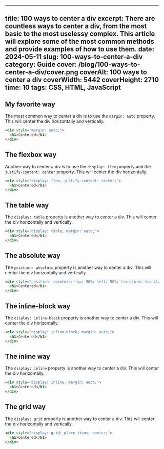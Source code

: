 
---
title: 100 ways to center a div
excerpt: There are countless ways to center a div, from the most basic to the most uselessy complex. This article will explore some of the most common methods and provide examples of how to use them.
date: 2024-05-11
slug: 100-ways-to-center-a-div
category: Guide
cover: /blog/100-ways-to-center-a-div/cover.png
coverAlt: 100 ways to center a div
coverWidth: 5442
coverHeight: 2710
time: 10
tags: CSS, HTML, JavaScript
---

## My favorite way

The most common way to center a div is to use the `margin: auto` property. This will center the div horizontally and vertically.

``` html
<div style="margin: auto;">
  <h1>Centered</h1>
</div>
```

<Draggable parent="flexbox" />
<Draggable child="margin-auto" />

## The flexbox way

Another way to center a div is to use the `display: flex` property and the `justify-content: center` property. This will center the div horizontally.

``` html
<div style="display: flex; justify-content: center;">
  <h1>Centered</h1>  
</div>
```

## The table way

The `display: table` property is another way to center a div. This will center the div horizontally and vertically.

``` html
<div style="display: table; margin: auto;">
  <h1>Centered</h1>
</div>
```

## The absolute way

The `position: absolute` property is another way to center a div. This will center the div horizontally and vertically.

``` html
<div style="position: absolute; top: 50%; left: 50%; transform: translate(-50%, -50%);">
  <h1>Centered</h1>
</div>
```

## The inline-block way

The `display: inline-block` property is another way to center a div. This will center the div horizontally.

``` html
<div style="display: inline-block; margin: auto;">
  <h1>Centered</h1>
</div>
```

## The inline way

The `display: inline` property is another way to center a div. This will center the div horizontally.

``` html
<div style="display: inline; margin: auto;">
  <h1>Centered</h1>  
</div>
```

## The grid way

The `display: grid` property is another way to center a div. This will center the div horizontally and vertically.

``` html
<div style="display: grid; place-items: center;">
  <h1>Centered</h1>
</div>
```